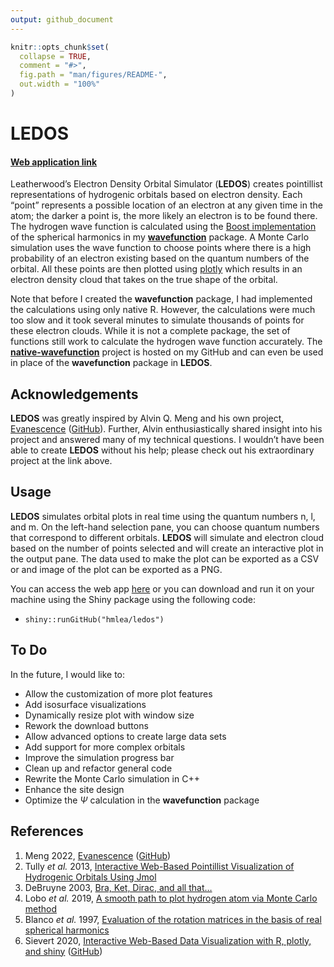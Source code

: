 ```yaml
---
output: github_document
---
```


<!-- README.md is generated from README.Rmd. Please edit that file -->

```r
knitr::opts_chunk$set(
  collapse = TRUE,
  comment = "#>",
  fig.path = "man/figures/README-",
  out.width = "100%"
)
```

# LEDOS

<!-- badges: start -->

<!-- <a href="https://www.r-project.org/" alt=“R”><img src="https://img.shields.io/badge/R-%3E%3D%203.6.3-blue"></a> -->
<!-- <a href="https://shiny.rstudio.com/" alt=“Shiny”><img src="https://img.shields.io/badge/Shiny-%3E%3D%201.7.3-blue"></a> -->
<!-- <a href="https://github.com/eddelbuettel/bh" alt=“BH”><img src="https://img.shields.io/badge/BH-%3E%3D%201.78.0--0-blue"></a> -->

<!-- badges: end -->

#### [Web application link](https://hmlea.shinyapps.io/ledos/)

Leatherwood's Electron Density Orbital Simulator (**LEDOS**) creates pointillist representations of hydrogenic orbitals based on electron density. Each "point" represents a possible location of an electron at any given time in the atom; the darker a point is, the more likely an electron is to be found there. The hydrogen wave function is calculated using the [Boost implementation](https://www.boost.org/doc/libs/1_80_0/libs/math/doc/html/math_toolkit/sf_poly/sph_harm.html) of the spherical harmonics in my [**wavefunction**](https://github.com/hmlea/wavefunction) package. A Monte Carlo simulation uses the wave function to choose points where there is a high probability of an electron existing based on the quantum numbers of the orbital. All these points are then plotted using [plotly](https://github.com/plotly/plotly.R) which results in an electron density cloud that takes on the true shape of the orbital.

Note that before I created the **wavefunction** package, I had implemented the calculations using only native R. However, the calculations were much too slow and it took several minutes to simulate thousands of points for these electron clouds. While it is not a complete package, the set of functions still work to calculate the hydrogen wave function accurately. The [**native-wavefunction**](https://github.com/hmlea/native-wavefunction) project is hosted on my GitHub and can even be used in place of the **wavefunction** package in **LEDOS**.

## Acknowledgements

**LEDOS** was greatly inspired by Alvin Q. Meng and his own project, [Evanescence](https://al2me6.github.io/evanescence) ([GitHub](https://github.com/al2me6/evanescence)). Further, Alvin enthusiastically shared insight into his project and answered many of my technical questions. I wouldn't have been able to create **LEDOS** without his help; please check out his extraordinary project at the link above.

## Usage

**LEDOS** simulates orbital plots in real time using the quantum numbers n, l, and m. On the left-hand selection pane, you can choose quantum numbers that correspond to different orbitals. **LEDOS** will simulate and electron cloud based on the number of points selected and will create an interactive plot in the output pane. The data used to make the plot can be exported as a CSV or and image of the plot can be exported as a PNG.

You can access the web app [here](https://hmlea.shinyapps.io/ledos/) or you can download and run it on your machine using the Shiny package using the following code:

-   `shiny::runGitHub("hmlea/ledos")`

## To Do

In the future, I would like to:

-   Allow the customization of more plot features
-   Add isosurface visualizations
-   Dynamically resize plot with window size
-   Rework the download buttons
-   Allow advanced options to create large data sets
-   Add support for more complex orbitals
-   Improve the simulation progress bar
-   Clean up and refactor general code
-   Rewrite the Monte Carlo simulation in C++
-   Enhance the site design
-   Optimize the $\Psi$ calculation in the **wavefunction** package

## References

1.    Meng 2022, [Evanescence](https://al2me6.github.io/evanescence) ([GitHub](https://github.com/al2me6/evanescence))
2.    Tully *et al.* 2013, [Interactive Web-Based Pointillist Visualization of Hydrogenic Orbitals Using Jmol](https://doi.org/10.1021/ed300393s)
3.    DeBruyne 2003, [Bra, Ket, Dirac, and all that...](https://faculty.washington.edu/seattle/physics441/441xxxindex.html)
4.    Lobo *et al.* 2019, [A smooth path to plot hydrogen atom via Monte Carlo method](https://doi.org/10.1590/1806-9126-RBEF-2019-0073)
5.    Blanco *et al.* 1997, [Evaluation of the rotation matrices in the basis of real spherical harmonics](https://doi.org/10.1016/S0166-1280(97)00185-1)
6.    Sievert 2020, [Interactive Web-Based Data Visualization with R, plotly,
  and shiny](https://plotly-r.com/) ([GitHub](https://github.com/plotly/plotly.R))

